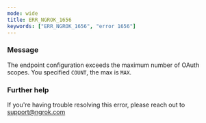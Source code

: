 ```yaml
---
mode: wide
title: ERR_NGROK_1656
keywords: ["ERR_NGROK_1656", "error 1656"]
---
```


### Message

The endpoint configuration exceeds the maximum number of OAuth scopes. You specified `COUNT`, the max is `MAX`.

### Further help

If you're having trouble resolving this error, please reach out to [support@ngrok.com](mailto:support@ngrok.com?subject=Help%20with%20ERR_NGROK_1656)
